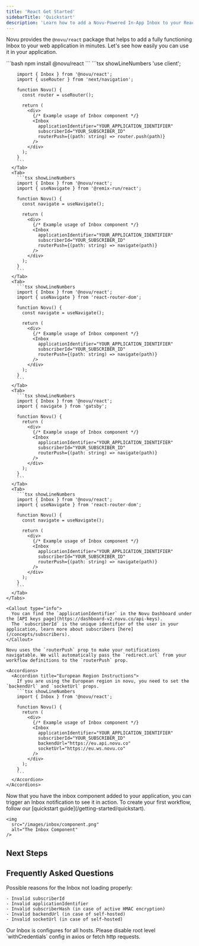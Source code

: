```yaml
---
title: 'React Get Started'
sidebarTitle: 'Quickstart'
description: 'Learn how to add a Novu-Powered In-App Inbox to your React app'
---
```


Novu provides the `@novu/react` package that helps to add a fully functioning Inbox to your web application in minutes. Let's see how easily you can use it in your application.

<Steps>
  <Step title="Install the Inbox package">
    ```bash 
    npm install @novu/react 
    ```
  </Step>

  <Step title="Add the inbox code to your react file">
    <Tabs items={['Next.js', 'Remix', 'React Router', 'Gatsby', 'Create React App']}>
      <Tab>
        ```tsx showLineNumbers
        'use client';
        
        import { Inbox } from '@novu/react';
        import { useRouter } from 'next/navigation';
        
        function Novu() {
          const router = useRouter();
          
          return (
            <div>
              {/* Example usage of Inbox component */}
              <Inbox
                applicationIdentifier="YOUR_APPLICATION_IDENTIFIER"
                subscriberId="YOUR_SUBSCRIBER_ID"
                routerPush={(path: string) => router.push(path)}
              />
            </div>
          );
        }
        ```
      </Tab>
      <Tab>
        ```tsx showLineNumbers
        import { Inbox } from '@novu/react';
        import { useNavigate } from '@remix-run/react';
        
        function Novu() {
          const navigate = useNavigate();
          
          return (
            <div>
              {/* Example usage of Inbox component */}
              <Inbox
                applicationIdentifier="YOUR_APPLICATION_IDENTIFIER"
                subscriberId="YOUR_SUBSCRIBER_ID"
                routerPush={(path: string) => navigate(path)}
              />
            </div>
          );
        }
        ```
      </Tab>
      <Tab>
        ```tsx showLineNumbers
        import { Inbox } from '@novu/react';
        import { useNavigate } from 'react-router-dom';
        
        function Novu() {
          const navigate = useNavigate();
          
          return (
            <div>
              {/* Example usage of Inbox component */}
              <Inbox
                applicationIdentifier="YOUR_APPLICATION_IDENTIFIER"
                subscriberId="YOUR_SUBSCRIBER_ID"
                routerPush={(path: string) => navigate(path)}
              />
            </div>
          );
        }
        ```
      </Tab>
      <Tab>
        ```tsx showLineNumbers
        import { Inbox } from '@novu/react';
        import { navigate } from 'gatsby';
        
        function Novu() {
          return (
            <div>
              {/* Example usage of Inbox component */}
              <Inbox
                applicationIdentifier="YOUR_APPLICATION_IDENTIFIER"
                subscriberId="YOUR_SUBSCRIBER_ID"
                routerPush={(path: string) => navigate(path)}
              />
            </div>
          );
        }
        ```
      </Tab>
      <Tab>
        ```tsx showLineNumbers
        import { Inbox } from '@novu/react';
        import { useNavigate } from 'react-router-dom';
        
        function Novu() {
          const navigate = useNavigate();
          
          return (
            <div>
              {/* Example usage of Inbox component */}
              <Inbox
                applicationIdentifier="YOUR_APPLICATION_IDENTIFIER"
                subscriberId="YOUR_SUBSCRIBER_ID"
                routerPush={(path: string) => navigate(path)}
              />
            </div>
          );
        }
        ```
      </Tab>
    </Tabs>

    <Callout type="info">
      You can find the `applicationIdentifier` in the Novu Dashboard under the [API keys page](https://dashboard-v2.novu.co/api-keys).
      The `subscriberId` is the unique identifier of the user in your application, learn more about subscribers [here](/concepts/subscribers).
    </Callout>

    Novu uses the `routerPush` prop to make your notifications navigatable. We will automatically pass the `redirect.url` from your workflow definitions to the `routerPush` prop.

    <Accordions>
      <Accordion title="European Region Instructions">
        If you are using the European region in novu, you need to set the `backendUrl` and `socketUrl` props.
        ```tsx showLineNumbers
        import { Inbox } from '@novu/react';

        function Novu() {
          return (
            <div>
              {/* Example usage of Inbox component */}
              <Inbox
                applicationIdentifier="YOUR_APPLICATION_IDENTIFIER"
                subscriberId="YOUR_SUBSCRIBER_ID"
                backendUrl="https://eu.api.novu.co"
                socketUrl="https://eu.ws.novu.co"
              />
            </div>
          );
        }
        ```
      </Accordion>
    </Accordions>
  </Step>

  <Step title="Trigger a notification">
    Now that you have the inbox component added to your application, you can trigger an Inbox notification to see it in action.
    To create your first workflow, follow our [quickstart guide](/getting-started/quickstart).

    <img 
      src="/images/inbox/component.png" 
      alt="The Inbox Component"
    />
  </Step>
</Steps>

## Next Steps

<Cards>
  <Card 
    title="Customize the inbox" 
    href="/inbox/react/styling"
    description="Learn how to customize the inbox with your own branding and design."
  />
  <Card
    title="Learn the components"
    href="/inbox/react/components/overview"
    description="Learn more about the composable components of the inbox."
  />
</Cards>

## Frequently Asked Questions

<Accordions>
  <Accordion title="The Inbox is not loading properly.">
    Possible reasons for the Inbox not loading properly:

    - Invalid subscriberId
    - Invalid applicationIdentifier
    - Invalid subscriberHash (in case of active HMAC encryption)
    - Invalid backendUrl (in case of self-hosted)
    - Invalid socketUrl (in case of self-hosted)
  </Accordion>
  <Accordion title="How to fix CORS error with Inbox?">
    Our Inbox is configures for all hosts. Please disable root level `withCredentials` config in axios or fetch http requests.
  </Accordion>
</Accordions>

